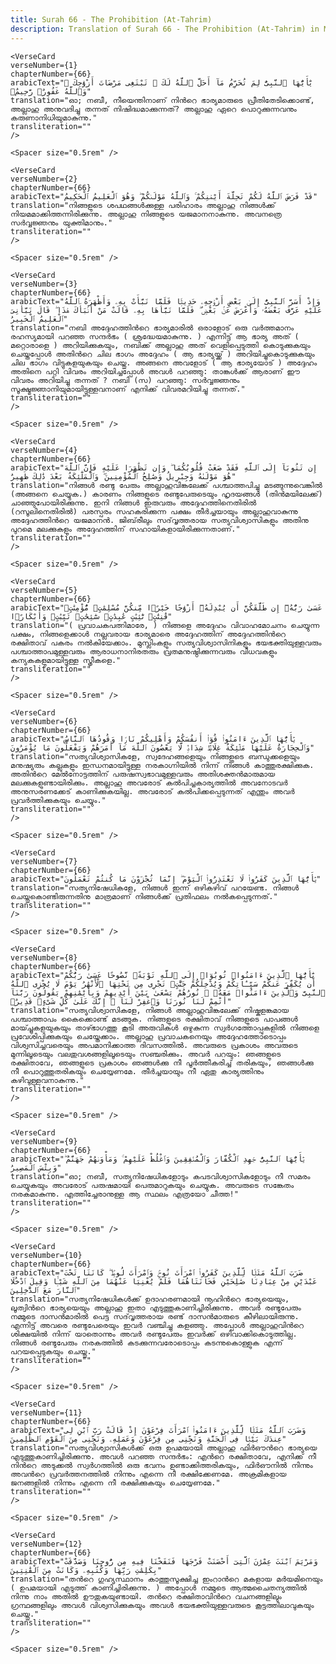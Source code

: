 ```yaml
---
title: Surah 66 - The Prohibition (At-Tahrim)  
description: Translation of Surah 66 - The Prohibition (At-Tahrim) in Malayalam
---
```







    <VerseCard 
    verseNumber={1}
    chapterNumber={66}
    arabicText="يَٰٓأَيُّهَا ٱلنَّبِىُّ لِمَ تُحَرِّمُ مَآ أَحَلَّ ٱللَّهُ لَكَ ۖ تَبْتَغِى مَرْضَاتَ أَزْوَٰجِكَ ۚ وَٱللَّهُ غَفُورٌۭ رَّحِيمٌۭ"
    translation="ഓ; നബീ, നീയെന്തിനാണ്‌ നിന്‍റെ ഭാര്യമാരുടെ പ്രീതിതേടിക്കൊണ്ട്‌, അല്ലാഹു അനുവദിച്ചു തന്നത്‌ നിഷിദ്ധമാക്കുന്നത്‌? അല്ലാഹു ഏറെ പൊറുക്കുന്നവനും കരുണാനിധിയുമാകുന്നു."
    transliteration=""
    />

    <Spacer size="0.5rem" />
                
    <VerseCard 
    verseNumber={2}
    chapterNumber={66}
    arabicText="قَدْ فَرَضَ ٱللَّهُ لَكُمْ تَحِلَّةَ أَيْمَٰنِكُمْ ۚ وَٱللَّهُ مَوْلَىٰكُمْ ۖ وَهُوَ ٱلْعَلِيمُ ٱلْحَكِيمُ"
    translation="നിങ്ങളുടെ ശപഥങ്ങള്‍ക്കുള്ള പരിഹാരം അല്ലാഹു നിങ്ങള്‍ക്ക്‌ നിയമമാക്കിത്തന്നിരിക്കുന്നു. അല്ലാഹു നിങ്ങളുടെ യജമാനനാകുന്നു. അവനത്രെ സര്‍വ്വജ്ഞനും യുക്തിമാനും."
    transliteration=""
    />

    <Spacer size="0.5rem" />
                
    <VerseCard 
    verseNumber={3}
    chapterNumber={66}
    arabicText="وَإِذْ أَسَرَّ ٱلنَّبِىُّ إِلَىٰ بَعْضِ أَزْوَٰجِهِۦ حَدِيثًۭا فَلَمَّا نَبَّأَتْ بِهِۦ وَأَظْهَرَهُ ٱللَّهُ عَلَيْهِ عَرَّفَ بَعْضَهُۥ وَأَعْرَضَ عَنۢ بَعْضٍۢ ۖ فَلَمَّا نَبَّأَهَا بِهِۦ قَالَتْ مَنْ أَنۢبَأَكَ هَٰذَا ۖ قَالَ نَبَّأَنِىَ ٱلْعَلِيمُ ٱلْخَبِيرُ"
    translation="നബി അദ്ദേഹത്തിന്‍റെ ഭാര്യമാരില്‍ ഒരാളോട്‌ ഒരു വര്‍ത്തമാനം രഹസ്യമായി പറഞ്ഞ സന്ദര്‍ഭം ( ശ്രദ്ധേയമാകുന്നു. ) എന്നിട്ട്‌ ആ ഭാര്യ അത്‌ ( മറ്റൊരാളെ ) അറിയിക്കുകയും, നബിക്ക്‌ അല്ലാഹു അത്‌ വെളിപ്പെടുത്തി കൊടുക്കുകയും ചെയ്തപ്പോള്‍ അതിന്‍റെ ചില ഭാഗം അദ്ദേഹം ( ആ ഭാര്യയ്ക്ക്‌ ) അറിയിച്ചുകൊടുക്കുകയും ചില ഭാഗം വിട്ടുകളയുകയും ചെയ്തു. അങ്ങനെ അവളോട്‌ ( ആ ഭാര്യയോട്‌ ) അദ്ദേഹം അതിനെ പറ്റി വിവരം അറിയിച്ചപ്പോള്‍ അവള്‍ പറഞ്ഞു: താങ്കള്‍ക്ക്‌ ആരാണ്‌ ഈ വിവരം അറിയിച്ചു തന്നത്‌ ? നബി (സ) പറഞ്ഞു: സര്‍വ്വജ്ഞനും സൂക്ഷ്മജ്ഞാനിയുമായിട്ടുള്ളവനാണ്‌ എനിക്ക്‌ വിവരമറിയിച്ചു തന്നത്‌."
    transliteration=""
    />

    <Spacer size="0.5rem" />
                
    <VerseCard 
    verseNumber={4}
    chapterNumber={66}
    arabicText="إِن تَتُوبَآ إِلَى ٱللَّهِ فَقَدْ صَغَتْ قُلُوبُكُمَا ۖ وَإِن تَظَٰهَرَا عَلَيْهِ فَإِنَّ ٱللَّهَ هُوَ مَوْلَىٰهُ وَجِبْرِيلُ وَصَٰلِحُ ٱلْمُؤْمِنِينَ ۖ وَٱلْمَلَٰٓئِكَةُ بَعْدَ ذَٰلِكَ ظَهِيرٌ"
    translation="നിങ്ങള്‍ രണ്ടു പേരും അല്ലാഹുവിങ്കലേക്ക്‌ പശ്ചാത്തപിച്ചു മടങ്ങുന്നുവെങ്കില്‍ (അങ്ങനെ ചെയ്യുക.) കാരണം നിങ്ങളുടെ രണ്ടുപേരുടെയും ഹൃദയങ്ങള്‍ (തിന്‍മയിലേക്ക്‌) ചാഞ്ഞുപോയിരിക്കുന്നു. ഇനി നിങ്ങള്‍ ഇരുവരും അദ്ദേഹത്തിനെതിരില്‍ (റസൂലിനെതിരില്‍) പരസ്പരം സഹകരിക്കുന്ന പക്ഷം തീര്‍ച്ചയായും അല്ലാഹുവാകുന്നു അദ്ദേഹത്തിന്‍റെ യജമാനന്‍. ജിബ്‌രീലും സദ്‌വൃത്തരായ സത്യവിശ്വാസികളും അതിനു പുറമെ മലക്കുകളും അദ്ദേഹത്തിന്‌ സഹായികളായിരിക്കുന്നതാണ്‌."
    transliteration=""
    />

    <Spacer size="0.5rem" />
                
    <VerseCard 
    verseNumber={5}
    chapterNumber={66}
    arabicText="عَسَىٰ رَبُّهُۥٓ إِن طَلَّقَكُنَّ أَن يُبْدِلَهُۥٓ أَزْوَٰجًا خَيْرًۭا مِّنكُنَّ مُسْلِمَٰتٍۢ مُّؤْمِنَٰتٍۢ قَٰنِتَٰتٍۢ تَٰٓئِبَٰتٍ عَٰبِدَٰتٍۢ سَٰٓئِحَٰتٍۢ ثَيِّبَٰتٍۢ وَأَبْكَارًۭا"
    translation="( പ്രവാചകപത്നിമാരേ, ) നിങ്ങളെ അദ്ദേഹം വിവാഹമോചനം ചെയ്യുന്ന പക്ഷം, നിങ്ങളെക്കാള്‍ നല്ലവരായ ഭാര്യമാരെ അദ്ദേഹത്തിന്‌ അദ്ദേഹത്തിന്‍റെ രക്ഷിതാവ്‌ പകരം നല്‍കിയേക്കാം. മുസ്ലിംകളും സത്യവിശ്വാസിനികളും ഭയഭക്തിയുള്ളവരും പശ്ചാത്താപമുള്ളവരും ആരാധനാനിരതരും വ്രതമനുഷ്ഠിക്കുന്നവരും വിധവകളും കന്യകകളുമായിട്ടുള്ള സ്ത്രീകളെ."
    transliteration=""
    />

    <Spacer size="0.5rem" />
                
    <VerseCard 
    verseNumber={6}
    chapterNumber={66}
    arabicText="يَٰٓأَيُّهَا ٱلَّذِينَ ءَامَنُوا۟ قُوٓا۟ أَنفُسَكُمْ وَأَهْلِيكُمْ نَارًۭا وَقُودُهَا ٱلنَّاسُ وَٱلْحِجَارَةُ عَلَيْهَا مَلَٰٓئِكَةٌ غِلَاظٌۭ شِدَادٌۭ لَّا يَعْصُونَ ٱللَّهَ مَآ أَمَرَهُمْ وَيَفْعَلُونَ مَا يُؤْمَرُونَ"
    translation="സത്യവിശ്വാസികളേ, സ്വദേഹങ്ങളെയും നിങ്ങളുടെ ബന്ധുക്കളെയും മനുഷ്യരും കല്ലുകളും ഇന്ധനമായിട്ടുള്ള നരകാഗ്നിയില്‍ നിന്ന്‌ നിങ്ങള്‍ കാത്തുരക്ഷിക്കുക. അതിന്‍റെ മേല്‍നോട്ടത്തിന്‌ പരുഷസ്വഭാവമുള്ളവരും അതിശക്തന്‍മാരുമായ മലക്കുകളുണ്ടായിരിക്കും. അല്ലാഹു അവരോട്‌ കല്‍പിച്ചകാര്യത്തില്‍ അവനോടവര്‍ അനുസരണക്കേട്‌ കാണിക്കുകയില്ല. അവരോട്‌ കല്‍പിക്കപ്പെടുന്നത്‌ എന്തും അവര്‍ പ്രവര്‍ത്തിക്കുകയും ചെയ്യും."
    transliteration=""
    />

    <Spacer size="0.5rem" />
                
    <VerseCard 
    verseNumber={7}
    chapterNumber={66}
    arabicText="يَٰٓأَيُّهَا ٱلَّذِينَ كَفَرُوا۟ لَا تَعْتَذِرُوا۟ ٱلْيَوْمَ ۖ إِنَّمَا تُجْزَوْنَ مَا كُنتُمْ تَعْمَلُونَ"
    translation="സത്യനിഷേധികളേ, നിങ്ങള്‍ ഇന്ന്‌ ഒഴികഴിവ്‌ പറയേണ്ട. നിങ്ങള്‍ ചെയ്തുകൊണ്ടിരുന്നതിനു മാത്രമാണ്‌ നിങ്ങള്‍ക്ക്‌ പ്രതിഫലം നല്‍കപ്പെടുന്നത്‌."
    transliteration=""
    />

    <Spacer size="0.5rem" />
                
    <VerseCard 
    verseNumber={8}
    chapterNumber={66}
    arabicText="يَٰٓأَيُّهَا ٱلَّذِينَ ءَامَنُوا۟ تُوبُوٓا۟ إِلَى ٱللَّهِ تَوْبَةًۭ نَّصُوحًا عَسَىٰ رَبُّكُمْ أَن يُكَفِّرَ عَنكُمْ سَيِّـَٔاتِكُمْ وَيُدْخِلَكُمْ جَنَّٰتٍۢ تَجْرِى مِن تَحْتِهَا ٱلْأَنْهَٰرُ يَوْمَ لَا يُخْزِى ٱللَّهُ ٱلنَّبِىَّ وَٱلَّذِينَ ءَامَنُوا۟ مَعَهُۥ ۖ نُورُهُمْ يَسْعَىٰ بَيْنَ أَيْدِيهِمْ وَبِأَيْمَٰنِهِمْ يَقُولُونَ رَبَّنَآ أَتْمِمْ لَنَا نُورَنَا وَٱغْفِرْ لَنَآ ۖ إِنَّكَ عَلَىٰ كُلِّ شَىْءٍۢ قَدِيرٌۭ"
    translation="സത്യവിശ്വാസികളേ, നിങ്ങള്‍ അല്ലാഹുവിങ്കലേക്ക്‌ നിഷ്കളങ്കമായ പശ്ചാത്താപം കൈക്കൊണ്ട്‌ മടങ്ങുക. നിങ്ങളുടെ രക്ഷിതാവ്‌ നിങ്ങളുടെ പാപങ്ങള്‍ മായ്ച്ചുകളയുകയും താഴ്ഭാഗത്തു കൂടി അരുവികള്‍ ഒഴുകുന്ന സ്വര്‍ഗത്തോപ്പുകളില്‍ നിങ്ങളെ പ്രവേശിപ്പിക്കുകയും ചെയ്തേക്കാം. അല്ലാഹു പ്രവാചകനെയും അദ്ദേഹത്തോടൊപ്പം വിശ്വസിച്ചവരെയും അപമാനിക്കാത്ത ദിവസത്തില്‍. അവരുടെ പ്രകാശം അവരുടെ മുന്നിലൂടെയും വലതുവശങ്ങളിലൂടെയും സഞ്ചരിക്കും. അവര്‍ പറയും: ഞങ്ങളുടെ രക്ഷിതാവേ, ഞങ്ങളുടെ പ്രകാശം ഞങ്ങള്‍ക്കു നീ പൂര്‍ത്തീകരിച്ച്‌ തരികയും, ഞങ്ങള്‍ക്കു നീ പൊറുത്തുതരികയും ചെയ്യേണമേ. തീര്‍ച്ചയായും നീ ഏതു കാര്യത്തിനും കഴിവുള്ളവനാകുന്നു."
    transliteration=""
    />

    <Spacer size="0.5rem" />
                
    <VerseCard 
    verseNumber={9}
    chapterNumber={66}
    arabicText="يَٰٓأَيُّهَا ٱلنَّبِىُّ جَٰهِدِ ٱلْكُفَّارَ وَٱلْمُنَٰفِقِينَ وَٱغْلُظْ عَلَيْهِمْ ۚ وَمَأْوَىٰهُمْ جَهَنَّمُ ۖ وَبِئْسَ ٱلْمَصِيرُ"
    translation="ഓ; നബീ, സത്യനിഷേധികളോടും കപടവിശ്വാസികളോടും നീ സമരം ചെയ്യുകയും അവരോട്‌ പരുഷമായി പെരുമാറുകയും ചെയ്യുക. അവരുടെ സങ്കേതം നരകമാകുന്നു. എത്തിച്ചേരാനുള്ള ആ സ്ഥലം എത്രയോ ചീത്ത!"
    transliteration=""
    />

    <Spacer size="0.5rem" />
                
    <VerseCard 
    verseNumber={10}
    chapterNumber={66}
    arabicText="ضَرَبَ ٱللَّهُ مَثَلًۭا لِّلَّذِينَ كَفَرُوا۟ ٱمْرَأَتَ نُوحٍۢ وَٱمْرَأَتَ لُوطٍۢ ۖ كَانَتَا تَحْتَ عَبْدَيْنِ مِنْ عِبَادِنَا صَٰلِحَيْنِ فَخَانَتَاهُمَا فَلَمْ يُغْنِيَا عَنْهُمَا مِنَ ٱللَّهِ شَيْـًۭٔا وَقِيلَ ٱدْخُلَا ٱلنَّارَ مَعَ ٱلدَّٰخِلِينَ"
    translation="സത്യനിഷേധികള്‍ക്ക്‌ ഉദാഹരണമായി നൂഹിന്‍റെ ഭാര്യയെയും, ലൂത്വിന്‍റെ ഭാര്യയെയും അല്ലാഹു ഇതാ എടുത്തുകാണിച്ചിരിക്കുന്നു. അവര്‍ രണ്ടുപേരും നമ്മുടെ ദാസന്‍മാരില്‍ പെട്ട സദ്‌വൃത്തരായ രണ്ട്‌ ദാസന്‍മാരുടെ കീഴിലായിരുന്നു. എന്നിട്ട്‌ അവരെ രണ്ടുപേരെയും ഇവര്‍ വഞ്ചിച്ചു കളഞ്ഞു. അപ്പോള്‍ അല്ലാഹുവിന്‍റെ ശിക്ഷയില്‍ നിന്ന്‌ യാതൊന്നും അവര്‍ രണ്ടുപേരും ഇവര്‍ക്ക്‌ ഒഴിവാക്കികൊടുത്തില്ല. നിങ്ങള്‍ രണ്ടുപേരും നരകത്തില്‍ കടക്കുന്നവരോടൊപ്പം കടന്നുകൊള്ളുക എന്ന്‌ പറയപ്പെടുകയും ചെയ്തു."
    transliteration=""
    />

    <Spacer size="0.5rem" />
                
    <VerseCard 
    verseNumber={11}
    chapterNumber={66}
    arabicText="وَضَرَبَ ٱللَّهُ مَثَلًۭا لِّلَّذِينَ ءَامَنُوا۟ ٱمْرَأَتَ فِرْعَوْنَ إِذْ قَالَتْ رَبِّ ٱبْنِ لِى عِندَكَ بَيْتًۭا فِى ٱلْجَنَّةِ وَنَجِّنِى مِن فِرْعَوْنَ وَعَمَلِهِۦ وَنَجِّنِى مِنَ ٱلْقَوْمِ ٱلظَّٰلِمِينَ"
    translation="സത്യവിശ്വാസികള്‍ക്ക്‌ ഒരു ഉപമയായി അല്ലാഹു ഫിര്‍ഔന്‍റെ ഭാര്യയെ എടുത്തുകാണിച്ചിരിക്കുന്നു. അവള്‍ പറഞ്ഞ സന്ദര്‍ഭം: എന്‍റെ രക്ഷിതാവേ, എനിക്ക്‌ നീ നിന്‍റെ അടുക്കല്‍ സ്വര്‍ഗത്തില്‍ ഒരു ഭവനം ഉണ്ടാക്കിത്തരികയും, ഫിര്‍ഔനില്‍ നിന്നും അവന്‍റെ പ്രവര്‍ത്തനത്തില്‍ നിന്നും എന്നെ നീ രക്ഷിക്കേണമേ. അക്രമികളായ ജനങ്ങളില്‍ നിന്നും എന്നെ നീ രക്ഷിക്കുകയും ചെയ്യേണമേ."
    transliteration=""
    />

    <Spacer size="0.5rem" />
                
    <VerseCard 
    verseNumber={12}
    chapterNumber={66}
    arabicText="وَمَرْيَمَ ٱبْنَتَ عِمْرَٰنَ ٱلَّتِىٓ أَحْصَنَتْ فَرْجَهَا فَنَفَخْنَا فِيهِ مِن رُّوحِنَا وَصَدَّقَتْ بِكَلِمَٰتِ رَبِّهَا وَكُتُبِهِۦ وَكَانَتْ مِنَ ٱلْقَٰنِتِينَ"
    translation="തന്‍റെ ഗുഹ്യസ്ഥാനം കാത്തുസൂക്ഷിച്ച ഇംറാന്‍റെ മകളായ മര്‍യമിനെയും ( ഉപമയായി എടുത്ത്‌ കാണിച്ചിരിക്കുന്നു. ) അപ്പോള്‍ നമ്മുടെ ആത്മചൈതന്യത്തില്‍ നിന്നു നാം അതില്‍ ഊതുകയുണ്ടായി. തന്‍റെ രക്ഷിതാവിന്‍റെ വചനങ്ങളിലും ഗ്രന്ഥങ്ങളിലും അവള്‍ വിശ്വസിക്കുകയും അവള്‍ ഭയഭക്തിയുള്ളവരുടെ കൂട്ടത്തിലാവുകയും ചെയ്തു."
    transliteration=""
    />

    <Spacer size="0.5rem" />
                